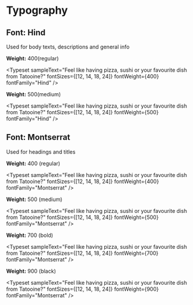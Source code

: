 
<Meta title="StyleGuide/Typography" />

# Typography

## Font: Hind

Used for body texts, descriptions and general info

**Weight:** 400(regular)

<Typeset
  sampleText="Feel like having pizza, sushi or your favourite dish from Tatooine?"
  fontSizes={[12, 14, 18, 24]}
  fontWeight={400}
  fontFamily="Hind"
/>

**Weight:** 500(medium)

<Typeset
  sampleText="Feel like having pizza, sushi or your favourite dish from Tatooine?"
  fontSizes={[12, 14, 18, 24]}
  fontWeight={500}
  fontFamily="Hind"
/>

## Font: Montserrat

Used for headings and titles

**Weight:** 400 (regular)

<Typeset
  sampleText="Feel like having pizza, sushi or your favourite dish from Tatooine?"
  fontSizes={[12, 14, 18, 24]}
  fontWeight={400}
  fontFamily="Montserrat"
/>

**Weight:** 500 (medium)

<Typeset
  sampleText="Feel like having pizza, sushi or your favourite dish from Tatooine?"
  fontSizes={[12, 14, 18, 24]}
  fontWeight={500}
  fontFamily="Montserrat"
/>

**Weight:** 700 (bold)

<Typeset
  sampleText="Feel like having pizza, sushi or your favourite dish from Tatooine?"
  fontSizes={[12, 14, 18, 24]}
  fontWeight={700}
  fontFamily="Montserrat"
/>

**Weight:** 900 (black)

<Typeset
  sampleText="Feel like having pizza, sushi or your favourite dish from Tatooine?"
  fontSizes={[12, 14, 18, 24]}
  fontWeight={900}
  fontFamily="Montserrat"
/>
